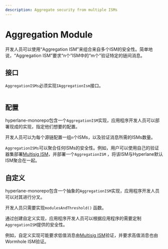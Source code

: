 ```yaml
---
description: Aggregate security from multiple ISMs
---
```


# Aggregation Module

开发人员可以使用“Aggregation ISM”来组合来自多个ISM的安全性。简单地说，“Aggregation ISM”要求“n个”ISM中的“m个”验证特定的链间消息。

## 接口

`AggregationISMs`必须实现`IAggregationIsm`接口。

```solidity file=<rootDir>/node_modules/@hyperlane-xyz/core/contracts/interfaces/isms/IAggregationIsm.sol
```

## 配置

hyperlane-monorepo包含一个`AggregationISM`实现，应用程序开发人员可以部署现成的实现，指定他们想要的配置。

开发人员可以为每个源链配置一组`n`个ISMs，以及验证消息所需的ISMs数量。

`AggregationISMs`可以聚合任何ISMs的安全性。例如，用户可以使用自己的验证器集部署[Multisig ISM](multisig-ISM-interface.mdx)，并部署一个`AggregationISM` ，将该ISM与Hyperlane默认ISM聚合在一起。

## 自定义

hyperlane-monorepo包含一个抽象的`AggregationISM`实现，应用程序开发人员可以对其进行分叉。

开发人员只需要实现`modulesAndThreshold()` 函数。

通过创建自定义实现，应用程序开发人员可以根据应用程序的需要定制`AggregationISM`提供的安全性。

例如，自定义实现可能要求低值消息由[Multisig ISM](multisig-ISM-interface.mdx)验证，并要求高值消息也由Wormhole ISM验证。
